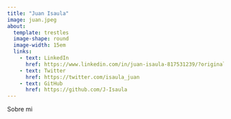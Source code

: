 ---
title: "Juan Isaula"
image: juan.jpeg
about: 
  template: trestles
  image-shape: round
  image-width: 15em
  links:
    - text: LinkedIn
      href: https://www.linkedin.com/in/juan-isaula-817531239/?originalSubdomain=hn
    - text: Twitter
      href: https://twitter.com/isaula_juan
    - text: GitHub
      href: https://github.com/J-Isaula
---

Sobre mi
